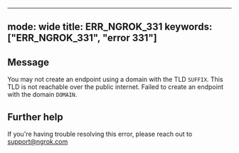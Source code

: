 
---
mode: wide
title: ERR_NGROK_331
keywords: ["ERR_NGROK_331", "error 331"]
---

## Message
You may not create an endpoint using a domain with the TLD `SUFFIX`. This TLD is not reachable over the public internet. Failed to create an endpoint with the domain `DOMAIN`.




## Further help
If you're having trouble resolving this error, please reach out to [support@ngrok.com](mailto:support@ngrok.com?subject=Help%20with%20ERR_NGROK_331)

